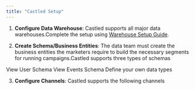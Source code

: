 ```yaml
---
title: "Castled Setup"
---
```


1. **Configure Data Warehouse**: Castled supports all major data
   warehouses.Complete the setup using
   [Warehouse Setup Guide](/settings/data-warehouses/setup).

2. **Create Schema/Business Entities**: The data team must create the business
   entities the marketers require to build the necessary segments for running
   campaigns.Castled supports three types of schemas

<Card title="User/Contact" icon="user" href="/schema/user">
  View User Schema
</Card>

<Card title="Events" icon="calendar-days" href="/schema/event">
  View Events Schema
</Card>

<Card title="Custom Objects" icon="gear">
  Define your own data types
</Card>

3. **Configure Channels**: Castled supports the following channels

<CardGroup>
  <Card
    title="Email"
    icon="envelope"
    href="/channels/email/email-overview"
  ></Card>
  <Card
    title="Mobile Push"
    icon="mobile"
    href="/channels/mobile-push/mobile-overview"
  ></Card>
  <Card
    title="SMS"
    icon="message-sms"
    href="/channels/sms/sms-overview"
  ></Card>
    <Card
    title="Whatsapp"
    icon="message-sms"
    href="/channels/whatsapp/whatsapp-overview"
  ></Card>
</CardGroup>
